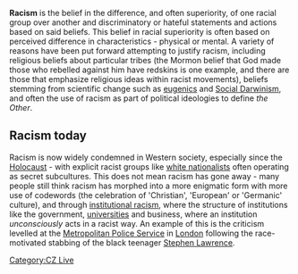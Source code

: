 '''Racism''' is the belief in the difference, and often superiority, of one racial group over another and discriminatory or hateful statements and actions based on said beliefs. This belief in racial superiority is often based on perceived difference in characteristics - physical or mental. A variety of reasons have been put forward attempting to justify racism, including religious beliefs about particular tribes (the Mormon belief that God made those who rebelled against him have redskins is one example, and there are those that emphasize religious ideas within racist movements), beliefs stemming from scientific change such as [[eugenics]] and [[Social Darwinism]], and often the use of racism as part of political ideologies to define ''the Other''.

== Racism today ==
Racism is now widely condemned in Western society, especially since the [[Holocaust]] - with explicit racist groups like [[white nationalism|white nationalists]] often operating as secret subcultures. This does not mean racism has gone away - many people still think racism has morphed into a more enigmatic form with more use of codewords (the celebration of 'Christian', 'European' or 'Germanic' culture), and through [[institutional racism]], where the structure of institutions like the government, [[University|universities]] and business, where an institution ''unconsciously'' acts in a racist way. An example of this is the criticism levelled at the [[Metropolitan Police Service]] in [[London]] following the race-motivated stabbing of the black teenager [[Stephen Lawrence]].

[[Category:CZ Live]]
